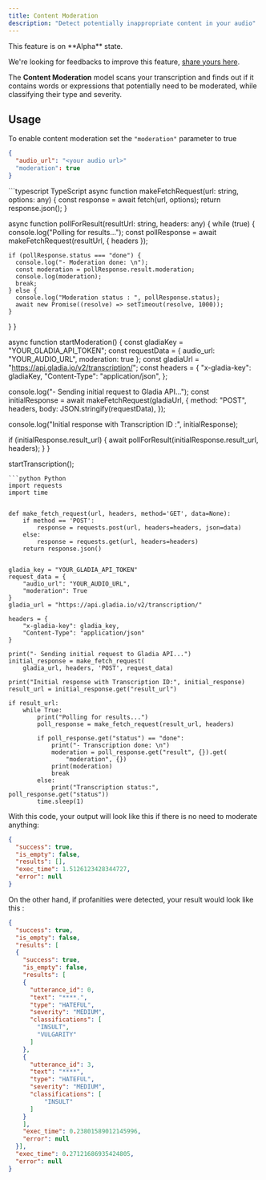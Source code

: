 ```yaml
---
title: Content Moderation
description: "Detect potentially inappropriate content in your audio"
---
```


<Note>
This feature is on **Alpha** state.

We're looking for feedbacks to improve this feature, [share yours here](https://gladiaio.typeform.com/feedback?typeform-source=app.gladia.io).
</Note>


The **Content Moderation** model scans your transcription and finds out if it contains words or expressions that potentially need to be moderated, while classifying their type and severity.

## Usage
To enable content moderation set the `"moderation"` parameter to true
```json request data
{
  "audio_url": "<your audio url>"
  "moderation": true
}
```

<Accordion icon="code" title="Sample code">
<CodeGroup>
```typescript TypeScript
async function makeFetchRequest(url: string, options: any) {
  const response = await fetch(url, options);
  return response.json();
}

async function pollForResult(resultUrl: string, headers: any) {
  while (true) {
    console.log("Polling for results...");
    const pollResponse = await makeFetchRequest(resultUrl, { headers });

    if (pollResponse.status === "done") {
      console.log("- Moderation done: \n");
      const moderation = pollResponse.result.moderation;
      console.log(moderation);
      break;
    } else {
      console.log("Moderation status : ", pollResponse.status);
      await new Promise((resolve) => setTimeout(resolve, 1000));
    }
  }
}

async function startModeration() {
  const gladiaKey = "YOUR_GLADIA_API_TOKEN";
  const requestData = {
    audio_url:
      "YOUR_AUDIO_URL",
    moderation: true
  };
  const gladiaUrl = "https://api.gladia.io/v2/transcription/";
  const headers = {
    "x-gladia-key": gladiaKey,
    "Content-Type": "application/json",
  };

  console.log("- Sending initial request to Gladia API...");
  const initialResponse = await makeFetchRequest(gladiaUrl, {
    method: "POST",
    headers,
    body: JSON.stringify(requestData),
  });

  console.log("Initial response with Transcription ID :", initialResponse);

  if (initialResponse.result_url) {
    await pollForResult(initialResponse.result_url, headers);
  }
}

startTranscription();
```
```python Python
import requests
import time


def make_fetch_request(url, headers, method='GET', data=None):
    if method == 'POST':
        response = requests.post(url, headers=headers, json=data)
    else:
        response = requests.get(url, headers=headers)
    return response.json()


gladia_key = "YOUR_GLADIA_API_TOKEN"
request_data = {
    "audio_url": "YOUR_AUDIO_URL",
    "moderation": True
}
gladia_url = "https://api.gladia.io/v2/transcription/"

headers = {
    "x-gladia-key": gladia_key,
    "Content-Type": "application/json"
}

print("- Sending initial request to Gladia API...")
initial_response = make_fetch_request(
    gladia_url, headers, 'POST', request_data)

print("Initial response with Transcription ID:", initial_response)
result_url = initial_response.get("result_url")

if result_url:
    while True:
        print("Polling for results...")
        poll_response = make_fetch_request(result_url, headers)

        if poll_response.get("status") == "done":
            print("- Transcription done: \n")
            moderation = poll_response.get("result", {}).get(
                "moderation", {})
            print(moderation)
            break
        else:
            print("Transcription status:", poll_response.get("status"))
        time.sleep(1)
```
</CodeGroup>
</Accordion>


With this code, your output will look like this if there is no need to moderate anything:

```json
{
  "success": true,
  "is_empty": false,
  "results": [],
  "exec_time": 1.5126123428344727,
  "error": null
}
```

On the other hand, if profanities were detected, your result would look like this :
```json
{
  "success": true,
  "is_empty": false,
  "results": [
  {
    "success": true,
    "is_empty": false,
    "results": [
    {
      "utterance_id": 0,
      "text": "****.",
      "type": "HATEFUL",
      "severity": "MEDIUM",
      "classifications": [
        "INSULT",
        "VULGARITY"
      ]
    },
    {
      "utterance_id": 3,
      "text": "****",
      "type": "HATEFUL",
      "severity": "MEDIUM",
      "classifications": [
          "INSULT"
      ]
    }
    ],
    "exec_time": 0.23801589012145996,
    "error": null
  }],
  "exec_time": 0.27121686935424805,
  "error": null
}
```